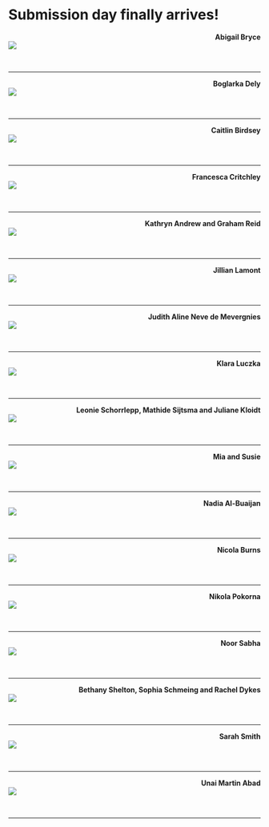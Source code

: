 # Submission day finally arrives! {-}


<div>
<span style = "float: right;">**Abigail Bryce**</span>
<br>
<img src="images/Abigail_Bryce.jpeg"> 
</div>


<div>
<br>
</div>

---

<div>
<span style = "float: right;">**Boglarka Dely**</span>
<br>
<img src="images/Boglarka_dissertation.jpg"> 
</div>


<div>
<br>
</div>

---

<div>
<span style = "float: right;">**Caitlin Birdsey**</span>
<br>
<img src="images/Caitlin_cloisters.jpg"> 
</div>


<div>
<br>
</div>

---

<div>
<span style = "float: right;">**Francesca Critchley**</span>
<br>
<img src="images/Francesca2.jpeg"> 
</div>


<div>
<br>
</div>

---

<div>
<span style = "float: right;">**Kathryn Andrew and Graham Reid**</span>
<br>
<img src="images/Graham_Reid_Kathryn_Andrew_Picture_Dissertations.jpg"> 
</div>


<div>
<br>
</div>

---

<div>
<span style = "float: right;">**Jillian Lamont**</span>
<br>
<img src="images/Jillian_Lamont.jpeg"> 
</div>


<div>
<br>
</div>

---

<div>
<span style = "float: right;">**Judith Aline Neve de Mevergnies**</span>
<br>
<img src="images/Judith.jpg"> 
</div>


<div>
<br>
</div>

---

<div>
<span style = "float: right;">**Klara Luczka**</span>
<br>
<img src="images/Klara_diss.jpg"> 
</div>


<div>
<br>
</div>

---

<div>
<span style = "float: right;">**Leonie Schorrlepp, Mathide Sijtsma and Juliane Kloidt**</span>
<br>
<img src="images/Leonie_Mathilde_Juliane.jpeg"> 
</div>


<div>
<br>
</div>

---


<div>
<span style = "float: right;">**Mia and Susie**</span>
<br>
<img src="images/Mia_diss_2.jpeg"> 
</div>


<div>
<br>
</div>

---

<div>
<span style = "float: right;">**Nadia Al-Buaijan**</span>
<br>
<img src="images/Nadia_diss_1.jpeg"> 
</div>


<div>
<br>
</div>

---

<div>
<span style = "float: right;">**Nicola Burns**</span>
<br>
<img src="images/Nicola_ dissertation.jpg"> 
</div>


<div>
<br>
</div>

---


<div>
<span style = "float: right;">**Nikola Pokorna**</span>
<br>
<img src="images/Nikola_diss.JPG"> 
</div>


<div>
<br>
</div>

---


<div>
<span style = "float: right;">**Noor Sabha**</span>
<br>
<img src="images/Noor1.jpg"> 
</div>


<div>
<br>
</div>

---


<div>
<span style = "float: right;">**Bethany Shelton, Sophia Schmeing and Rachel Dykes**</span>
<br>
<img src="images/Rachel1.jpg"> 
</div>


<div>
<br>
</div>

---


<div>
<span style = "float: right;">**Sarah Smith**</span>
<br>
<img src="images/Sarah_diss.jpeg"> 
</div>


<div>
<br>
</div>

---


<div>
<span style = "float: right;">**Unai Martin Abad**</span>
<br>
<img src="images/UnaiMartinAbad.JPEG"> 
</div>


<div>
<br>
</div>

---
